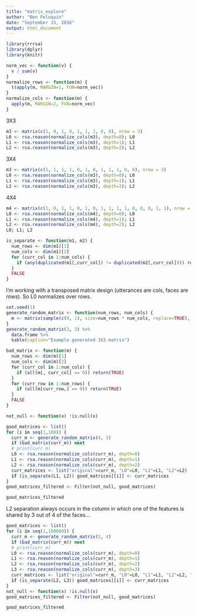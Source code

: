 ```yaml
---
title: "matrix_explore"
author: "Ben Peloquin"
date: "September 15, 2016"
output: html_document
---
```


```r
library(rrrsa)
library(dplyr)
library(knitr)
```

```r
norm_vec <- function(v) {
  v / sum(v)
}
normalize_rows <- function(m) {
  t(apply(m, MARGIN=1, FUN=norm_vec))
}
normalize_cols <- function(m) {
  apply(m, MARGIN=2, FUN=norm_vec)
}
```

3X3
```r
m3 <- matrix(c(1, 0, 1, 0, 1, 1, 1, 0, 0), nrow = 3)
L0 <- rsa.reason(normalize_cols(m3), depth=0); L0
L1 <- rsa.reason(normalize_cols(m3), depth=1); L1
L2 <- rsa.reason(normalize_cols(m3), depth=2); L2
```

3X4
```r
m3 <- matrix(c(1, 1, 1, 1, 0, 1, 0, 1, 1, 1, 0, 0), nrow = 3)
L0 <- rsa.reason(normalize_cols(m3), depth=0); L0
L1 <- rsa.reason(normalize_cols(m3), depth=1); L1
L2 <- rsa.reason(normalize_cols(m3), depth=2); L2
```

4X4
```r
m4 <- matrix(c(1, 0, 1, 1, 0, 1, 0, 1, 1, 1, 1, 0, 0, 0, 1, 1), nrow = 4)
L0 <- rsa.reason(normalize_cols(m4), depth=0); L0
L1 <- rsa.reason(normalize_cols(m4), depth=1); L1
L2 <- rsa.reason(normalize_cols(m4), depth=2); L2
L0; L1; L2
```


```r
is_separate <- function(m1, m2) {
  num_rows <- dim(m1)[1]
  num_cols <- dim(m1)[2]
  for (curr_col in 1:num_cols) {
    if (any(duplicated(m1[,curr_col]) != duplicated(m2[,curr_col]))) return(TRUE)
  }
  FALSE
}
```

I'm working with a transposed matrix design (utterances are cols, faces are rows). So L0 normalizes over rows.
```r
set.seed(1)
generate_random_matrix <- function(num_rows, num_cols) {
  m <- matrix(sample(c(0, 1), size=num_rows * num_cols, replace=TRUE), nrow=num_rows)
}
generate_random_matrix(3, 3) %>%
  data.frame %>%
  kable(caption="Example generated 3X3 matrix")
```

```r
bad_matrix <- function(m) {
  num_rows <- dim(m)[1]
  num_cols <- dim(m)[2]
  for (curr_col in 1:num_cols) {
    if (all(m[, curr_col] == 0)) return(TRUE)
  }
  for (curr_row in 1:num_rows) {
    if (all(m[curr_row,] == 0)) return(TRUE)
  }
  FALSE
}

not_null <- function(x) !is.null(x)
```

```r
good_matrices <- list()
for (i in seq(1,100)) {
  curr_m <- generate_random_matrix(4, 3)
  if (bad_matrix(curr_m)) next
  # print(curr_m)
  L0 <- rsa.reason(normalize_cols(curr_m), depth=0)
  L1 <- rsa.reason(normalize_cols(curr_m), depth=1)
  L2 <- rsa.reason(normalize_cols(curr_m), depth=2)
  curr_matrices <- list("original"=curr_m, "L0"=L0, "L1"=L1, "L2"=L2)
  if (is_separate(L1, L2)) good_matrices[[i]] <- curr_matrices
}
good_matrices_filtered <- Filter(not_null, good_matrices)
```

```r
good_matrices_filtered
```

L2 separation always occurs in the column in which one of the features is shared by 3 out of 4 of the faces...

```r
good_matrices <- list()
for (i in seq(1,100000)) {
  curr_m <- generate_random_matrix(5, 4)
  if (bad_matrix(curr_m)) next
  # print(curr_m)
  L0 <- rsa.reason(normalize_cols(curr_m), depth=0)
  L1 <- rsa.reason(normalize_cols(curr_m), depth=1)
  L2 <- rsa.reason(normalize_cols(curr_m), depth=2)
  L3 <- rsa.reason(normalize_cols(curr_m), depth=3)
  curr_matrices <- list("original"=curr_m, "L0"=L0, "L1"=L1, "L2"=L2, "L3"=L3)
  if (is_separate(L2, L3)) good_matrices[[i]] <- curr_matrices
}
not_null <- function(x) !is.null(x)
good_matrices_filtered <- Filter(not_null, good_matrices)
```

```r
good_matrices_filtered
```

